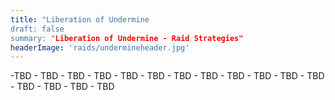 ```yaml
---
title: "Liberation of Undermine
draft: false
summary: "Liberation of Undermine - Raid Strategies"
headerImage: 'raids/undermineheader.jpg'
---
```


<BossCard title="Vexie and the Geargrinders" id="225822">
-TBD 
- TBD 
</BossCard>

<BossCard title="Cauldron of Carnage" id="229181">
- TBD 
- TBD 
</BossCard>

<BossCard title="Rik Reverb" id="228652">
- TBD 
- TBD 
</BossCard>

<BossCard title="Stix Bunkjunker" id="230322">
- TBD 
- TBD 
</BossCard>

<BossCard title="Sprocketmonger Lockenstock" id="230583">
- TBD 
- TBD 
</BossCard>

<BossCard title="One-Armed Bandit" id='228458'>
- TBD 
- TBD
</BossCard>

<BossCard title="Mugzee" id='229953'>
- TBD
- TBD
</BossCard>
 
<BossCard title="Chrome King Gallywix" id='237194'>
- TBD 
- TBD
</BossCard>
